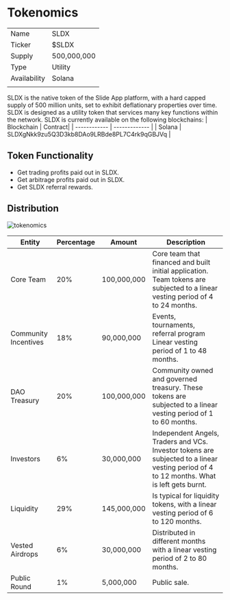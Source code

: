 

<HeroPattern />

# Tokenomics

|              |             |
| ------------ | ----------- |
| Name         | SLDX        |
| Ticker       | $SLDX       |
| Supply       | 500,000,000 |
| Type         | Utility     |
| Availability | Solana      |
|              |             |

SLDX is the native token of the Slide App platform, with a hard capped supply of 500 million units, set to exhibit deflationary properties over time. SLDX is designed as a utility token that services many key functions within the network. SLDX is currently available on the following blockchains:
| Blockchain | Contract|
| ------------ | ------------- |
| Solana | SLDXgNkk9zu5Q3D3kb8DAo9LRBde8PL7C4rk9qGBJVq |

## Token Functionality

- Get trading profits paid out in SLDX.
- Get arbitrage profits paid out in SLDX.
- Get SLDX referral rewards.

## Distribution

![tokenomics](/images/tokenomics.png)

| Entity               | Percentage | Amount      | Description                                                                                                                               |
| -------------------- | ---------- | ----------- | ----------------------------------------------------------------------------------------------------------------------------------------- |
| Core Team            | 20%        | 100,000,000 | Core team that financed and built initial application. Team tokens are subjected to a linear vesting period of 4 to 24 months.            |
| Community Incentives | 18%        | 90,000,000  | Events, tournaments, referral program Linear vesting period of 1 to 48 months.                                                            |
| DAO Treasury         | 20%        | 100,000,000 | Community owned and governed treasury. These tokens are subjected to a linear vesting period of 1 to 60 months.                           |
| Investors            | 6%         | 30,000,000  | Independent Angels, Traders and VCs. Investor tokens are subjected to a linear vesting period of 4 to 12 months. What is left gets burnt. |
| Liquidity            | 29%        | 145,000,000 | Is typical for liquidity tokens, with a linear vesting period of 6 to 120 months.                                                         |
| Vested Airdrops      | 6%         | 30,000,000  | Distributed in different months with a linear vesting period of 2 to 80 months.                                                           |
| Public Round         | 1%         | 5,000,000   | Public sale.                                                                                                                              |
